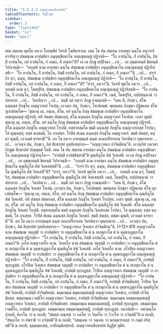 ```yaml
---
title: "1.5.2.2 อญฺญวาทกสิกฺขาปท"
tableOfContents: false
sidebar:
  order: 3
type: "tipitaka"
basket: "vi"
book: "paci"
---
```



<DynamicBreadcrumb />

<Division number="94" book="paci">

<Paragraph number="350" book="paci">
เตน สมเยน พุทฺโธ ภควา โกสมฺพิยํ วิหรติ โฆสิตาราเม. เตน โข ปน สมเยน อายสฺมา ฉนฺโน อนาจารํ อาจริตฺวา สํฆมชฺเฌ อาปตฺติยา อนุยุญฺชียมาโน อญฺเญนญฺญํ ปฏิจรติ—  “โก อาปนฺโน, กิํ อาปนฺโน, กิสฺมิํ อาปนฺโน, กถํ อาปนฺโน, กํ ภณถ, กิํ ภณถา”ติ?
</Paragraph>

<Paragraph number="351" book="paci">
เย เต ภิกฺขู อปฺปิจฺฉา …เป…  เต อุชฺฌายนฺติ ขิยฺยนฺติ วิปาเจนฺติ—  “กถญฺหิ นาม อายสฺมา ฉนฺโน สํฆมชฺเฌ อาปตฺติยา อนุยุญฺชียมาโน อญฺเญนญฺญํ ปฏิจริสฺสติ—  ‘โก อาปนฺโน, กิํ อาปนฺโน, กิสฺมิํ อาปนฺโน, กถํ อาปนฺโน, กํ ภณถ, กิํ ภณถา’”ติ …เป…  สจฺจํ กิร ตฺวํ, ฉนฺน, สํฆมชฺเฌ อาปตฺติยา อนุยุญฺชียมาโน อญฺเญนญฺญํ ปฏิจรสิ—  ‘โก อาปนฺโน, กิํ อาปนฺโน, กิสฺมิํ อาปนฺโน, กถํ อาปนฺโน, กํ ภณถ, กิํ ภณถา’”ติ? “สจฺจํ, ภควา”ติ. วิครหิ พุทฺโธ ภควา …เป…  กถญฺหิ นาม ตฺวํ, โมฆปุริส, สํฆมชฺเฌ อาปตฺติยา อนุยุญฺชียมาโน อญฺเญนญฺญํ ปฏิจริสฺสสิ—  “โก อาปนฺโน, กิํ อาปนฺโน, กิสฺมิํ อาปนฺโน, กถํ อาปนฺโน, กํ ภณถ, กิํ ภณถา”ติ. เนตํ, โมฆปุริส, อปฺปสนฺนานํ วา ปสาทาย …เป…  วิครหิตฺวา …เป…  ธมฺมิํ กถํ กตฺวา ภิกฺขู อามนฺเตสิ—  “เตน หิ, ภิกฺขเว, สํโฆ ฉนฺนสฺส ภิกฺขุโน อญฺญวาทกํ โรเปตุ. เอวญฺจ ปน, ภิกฺขเว, โรเปตพฺพํ. พฺยตฺเตน ภิกฺขุนา ปฏิพเลน สํโฆ ญาเปตพฺโพ—
</Paragraph>

</Division>
<Division number="95" book="paci">

<Paragraph number="352" book="paci">
‘สุณาตุ เม, ภนฺเต, สํโฆ. อยํ ฉนฺโน ภิกฺขุ สํฆมชฺเฌ อาปตฺติยา อนุยุญฺชียมาโน อญฺเญนญฺญํ ปฏิจรติ. ยทิ สํฆสฺส ปตฺตกลฺลํ, สํโฆ ฉนฺนสฺส ภิกฺขุโน อญฺญวาทกํ โรเปยฺย. เอสา ญตฺติ.
</Paragraph>

<Paragraph number="353" book="paci">
สุณาตุ เม, ภนฺเต, สํโฆ. อยํ ฉนฺโน ภิกฺขุ สํฆมชฺเฌ อาปตฺติยา อนุยุญฺชียมาโน อญฺเญนญฺญํ ปฏิจรติ. สํโฆ ฉนฺนสฺส ภิกฺขุโน อญฺญวาทกํ โรเปติ. ยสฺสายสฺมโต ขมติ ฉนฺนสฺส ภิกฺขุโน อญฺญวาทกสฺส โรปนา, โส ตุณฺหสฺส; ยสฺส นกฺขมติ, โส ภาเสยฺย.
</Paragraph>

<Paragraph number="354" book="paci">
โรปิตํ สํเฆน ฉนฺนสฺส ภิกฺขุโน อญฺญวาทกํ. ขมติ สํฆสฺส, ตสฺมา ตุณฺหี, เอวเมตํ ธารยามี’”ติ.
</Paragraph>

<Paragraph number="355" book="paci">
อถ โข ภควา อายสฺมนฺตํ ฉนฺนํ อเนกปริยาเยน วิครหิตฺวา ทุพฺภรตาย …เป…  เอวญฺจ ปน, ภิกฺขเว, อิมํ สิกฺขาปทํ อุทฺทิเสยฺยาถ—
</Paragraph>

<Paragraph number="356" book="paci">
<Emphasis>“อญฺญวาทเก ปาจิตฺติยนฺ”</Emphasis>ติ.
</Paragraph>

<Paragraph number="357" book="paci">
เอวญฺจิทํ ภควตา ภิกฺขูนํ สิกฺขาปทํ ปญฺญตฺตํ โหติ.
</Paragraph>

</Division>
<Division number="96" book="paci">

<Paragraph number="358" book="paci">
เตน โข ปน สมเยน อายสฺมา ฉนฺโน สํฆมชฺเฌ อาปตฺติยา อนุยุญฺชียมาโน อญฺเญนญฺญํ ปฏิจรนฺโต—  “อาปตฺติํ อาปชฺชิสฺสามี”ติ ตุณฺหีภูโต สํฆํ วิเหเสติ. เย เต ภิกฺขู อปฺปิจฺฉา …เป…  เต อุชฺฌายนฺติ ขิยฺยนฺติ วิปาเจนฺติ—  “กถญฺหิ นาม อายสฺมา ฉนฺโน สํฆมชฺเฌ อาปตฺติยา อนุยุญฺชียมาโน ตุณฺหีภูโต สํฆํ วิเหเสสฺสตี”ติ …เป…  “สจฺจํ กิร ตฺวํ, ฉนฺน, สํฆมชฺเฌ อาปตฺติยา อนุยุญฺชียมาโน ตุณฺหีภูโต สํฆํ วิเหเสสี”ติ? “สจฺจํ, ภควา”ติ. วิครหิ พุทฺโธ ภควา …เป…  กถญฺหิ นาม ตฺวํ, โมฆปุริส, สํฆมชฺเฌ อาปตฺติยา อนุยุญฺชียมาโน ตุณฺหีภูโต สํฆํ วิเหเสสฺสสิ. เนตํ, โมฆปุริส, อปฺปสนฺนานํ วา ปสาทาย …เป…  วิครหิตฺวา …เป…  ธมฺมิํ กถํ กตฺวา ภิกฺขู อามนฺเตสิ—  “เตน หิ, ภิกฺขเว, สํโฆ ฉนฺนสฺส ภิกฺขุโน วิเหสกํ โรเปตุ. เอวญฺจ ปน, ภิกฺขเว, โรเปตพฺพํ. พฺยตฺเตน ภิกฺขุนา ปฏิพเลน สํโฆ ญาเปตพฺโพ—
</Paragraph>

</Division>
<Division number="97" book="paci">

<Paragraph number="359" book="paci">
‘สุณาตุ เม, ภนฺเต, สํโฆ. อยํ ฉนฺโน ภิกฺขุ สํฆมชฺเฌ อาปตฺติยา อนุยุญฺชียมาโน ตุณฺหีภูโต สํฆํ วิเหเสติ. ยทิ สํฆสฺส ปตฺตกลฺลํ, สํโฆ ฉนฺนสฺส ภิกฺขุโน วิเหสกํ โรเปยฺย. เอสา ญตฺติ.
</Paragraph>

<Paragraph number="360" book="paci">
สุณาตุ เม, ภนฺเต, สํโฆ. อยํ ฉนฺโน ภิกฺขุ สํฆมชฺเฌ อาปตฺติยา อนุยุญฺชียมาโน ตุณฺหีภูโต สํฆํ วิเหเสติ. สํโฆ ฉนฺนสฺส ภิกฺขุโน วิเหสกํ โรเปติ. ยสฺสายสฺมโต ขมติ ฉนฺนสฺส ภิกฺขุโน วิเหสกสฺส โรปนา, โส ตุณฺหสฺส; ยสฺส นกฺขมติ, โส ภาเสยฺย.
</Paragraph>

<Paragraph number="361" book="paci">
โรปิตํ สํเฆน ฉนฺนสฺส ภิกฺขุโน วิเหสกํ. ขมติ สํฆสฺส, ตสฺมา ตุณฺหี, เอวเมตํ ธารยามี’”ติ.
</Paragraph>

<Paragraph number="362" book="paci">
อถ โข ภควา อายสฺมนฺตํ ฉนฺนํ อเนกปริยาเยน วิครหิตฺวา ทุพฺภรตาย …เป…  เอวญฺจ ปน, ภิกฺขเว, อิมํ สิกฺขาปทํ อุทฺทิเสยฺยาถ—
</Paragraph>

</Division>
<Division number="98" book="paci">

<Paragraph number="363" book="paci">
<Emphasis>“อญฺญวาทเก วิเหสเก ปาจิตฺติยนฺ”</Emphasis>ติ. (*12*:<Emphasis>61</Emphasis>)
</Paragraph>

</Division>
<Division number="99" book="paci">

<Paragraph number="364" book="paci">
<Emphasis>อญฺญวาทโก</Emphasis> นาม สํฆมชฺเฌ วตฺถุสฺมิํ วา อาปตฺติยา วา อนุยุญฺชียมาโน ตํ น กเถตุกาโม ตํ น อุคฺฆาเฏตุกาโม อญฺเญนญฺญํ ปฏิจรติ—  “โก อาปนฺโน, กิํ อาปนฺโน, กิสฺมิํ อาปนฺโน, กถํ อาปนฺโน, กํ ภณถ, กิํ ภณถา”ติ. เอโส อญฺญวาทโก นาม.
</Paragraph>

<Paragraph number="365" book="paci">
<Emphasis>วิเหสโก</Emphasis> นาม สํฆมชฺเฌ วตฺถุสฺมิํ วา อาปตฺติยา วา อนุยุญฺชียมาโน ตํ น กเถตุกาโม ตํ น อุคฺฆาเฏตุกาโม ตุณฺหีภูโต สํฆํ วิเหเสติ. เอโส วิเหสโก นาม.
</Paragraph>

</Division>
<Division number="100" book="paci">

<Paragraph number="366" book="paci">
อโรปิเต อญฺญวาทเก สํฆมชฺเฌ วตฺถุสฺมิํ วา อาปตฺติยา วา อนุยุญฺชียมาโน ตํ น กเถตุกาโม ตํ น อุคฺฆาเฏตุกาโม อญฺเญนญฺญํ ปฏิจรติ—  “โก อาปนฺโน, กิํ อาปนฺโน, กิสฺมิํ อาปนฺโน, กถํ อาปนฺโน, กํ ภณถ, กิํ ภณถา”ติ, อาปตฺติ ทุกฺกฏสฺส. อโรปิเต วิเหสเก สํฆมชฺเฌ วตฺถุสฺมิํ วา อาปตฺติยา วา อนุยุญฺชียมาโน ตํ น กเถตุกาโม ตํ น อุคฺฆาเฏตุกาโม ตุณฺหีภูโต สํฆํ วิเหเสติ, อาปตฺติ ทุกฺกฏสฺส. โรปิเต อญฺญวาทเก สํฆมชฺเฌ วตฺถุสฺมิํ วา อาปตฺติยา วา อนุยุญฺชียมาโน ตํ น กเถตุกาโม ตํ น อุคฺฆาเฏตุกาโม อญฺเญนญฺญํ ปฏิจรติ—  “โก อาปนฺโน, กิํ อาปนฺโน, กิสฺมิํ อาปนฺโน, กถํ อาปนฺโน, กํ ภณถ, กิํ ภณถา”ติ, อาปตฺติ ปาจิตฺติยสฺส. โรปิเต วิเหสเก สํฆมชฺเฌ วตฺถุสฺมิํ วา อาปตฺติยา วา อนุยุญฺชียมาโน ตํ น กเถตุกาโม ตํ น อุคฺฆาเฏตุกาโม ตุณฺหีภูโต สํฆํ วิเหเสติ, อาปตฺติ ปาจิตฺติยสฺส.
</Paragraph>

</Division>
<Division number="101" book="paci">

<Paragraph number="367" book="paci">
ธมฺมกมฺเม ธมฺมกมฺมสญฺญี อญฺญวาทเก วิเหสเก, อาปตฺติ ปาจิตฺติยสฺส. ธมฺมกมฺเม เวมติโก อญฺญวาทเก วิเหสเก, อาปตฺติ ปาจิตฺติยสฺส. ธมฺมกมฺเม อธมฺมกมฺมสญฺญี อญฺญวาทเก วิเหสเก, อาปตฺติ ปาจิตฺติยสฺส. อธมฺมกมฺเม ธมฺมกมฺมสญฺญี, อาปตฺติ ทุกฺกฏสฺส. อธมฺมกมฺเม เวมติโก, อาปตฺติ ทุกฺกฏสฺส. อธมฺมกมฺเม อธมฺมกมฺมสญฺญี, อาปตฺติ ทุกฺกฏสฺส.
</Paragraph>

</Division>
<Division number="102" book="paci">

<Paragraph number="368" book="paci">
อนาปตฺติ—  อชานนฺโต ปุจฺฉติ, คิลาโน วา น กเถติ; “สํฆสฺส ภณฺฑนํ วา กลโห วา วิคฺคโห วา วิวาโท วา ภวิสฺสตี”ติ น กเถติ; “สํฆเภโท วา สํฆราชิ วา ภวิสฺสตี”ติ น กเถติ; “อธมฺเมน วา วคฺเคน วา นกมฺมารหสฺส วา กมฺมํ กริสฺสตี”ติ น กเถติ; อุมฺมตฺตกสฺส, อาทิกมฺมิกสฺสาติ.

</Paragraph>
</Division>

<Paragraph number="369" type="center" book="paci">
อญฺญวาทกสิกฺขาปทํ นิฏฺฐิตํ ทุติยํ.
</Paragraph>